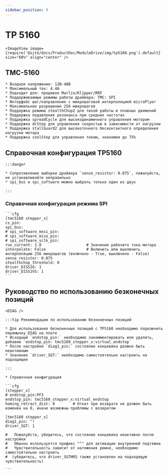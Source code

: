 ```yaml
---
sidebar_position: 9
---
```




# TP 5160

    <ImageView image={require('@site/docs/ProductDoc/ModuleDrive/img/tp5160.png').default} size="60%" align="center" />

## TMC-5160

    * Входное напряжение: 12В-48В
    * Максимальный ток: 4.4А
    * Подходит для: прошивок Marlin/Klipper/RRF
    * Поддерживаемые режимы работы драйвера: TMC: SPI
    * Интерфейс шаг/направление с микрошаговой интерполяцией microPlyer
    * Максимальное разрешение 256 микрошагов
    * Поддержка режима stealthChop2 для тихой работы и плавных движений
    * Поддержка подавления резонанса при средних частотах
    * Поддержка spreadCycle для высокодинамичного управления мотором
    * Поддержка dcStep для управления скоростью в зависимости от нагрузки
    * Поддержка stallGuard2 для высокоточного бесконтактного определения нагрузки мотора
    * Поддержка coolStep для управления током, экономия до 75%



## Справочная конфигурация TP5160

    :::danger

    * Сопротивление выборки драйвера `sense_resistor: 0.075`, пожалуйста, не устанавливайте неправильно
    * spi_bus и spi_software можно выбрать только один из двух

    :::

### Справочная конфигурация режима SPI

    ```cfg
    [tmc5160 stepper_x]
    cs_pin:
    spi_bus:
    # spi_software_mosi_pin:
    # spi_software_miso_pin:
    # spi_software_sclk_pin: 
    run_current: 1.0                    # Значение рабочего тока мотора
    interpolate: False                  # Включить или выключить интерполяцию 256 микрошагов (включено - True, выключено - False)
    sense_resistor: 0.075
    stealthchop_threshold: 0
    driver_DISS2G: 1
    driver_DISS2VS: 1
    ```

## Руководство по использованию безконечных позиций

    <DIAG />

    :::tip Рекомендации по использованию безконечных позиций

    * Для использования безконечных позиций с TP5160 необходимо подключить перемычку DIAG на плате
    * Исходный `endstop_pin:` необходимо закомментировать или удалить, добавив `endstop_pin: tmc5160_stepper_x:virtual_endstop`
    * После настройки `diag1_pin:` состояние концевика должно быть неактивным
    * Значение `driver_SGT:` необходимо самостоятельно настроить на подходящее

    :::

    * Справочная конфигурация

    ```cfg
    [stepper_x]
    # endstop_pin:PF3
    endstop_pin: tmc5160_stepper_x:virtual_endstop
    homing_retract_dist: 0        # Откат при возврате не должен быть изменен на 0, иначе возможны проблемы с возвратом

    [tmc5160 stepper_x]
    diag1_pin: ^!
    driver_SGT: 1

    #   Пожалуйста, убедитесь, что состояние концевика неактивно после настройки
    #   Обычно используется префикс "^" для активации внутренней подтяжки
    #   Чувствительность зависит от натяжения ремня, необходимо самостоятельно настроить
    #  (убедитесь, что driver_SGTHRS также установлен на подходящую чувствительность)

    ```

